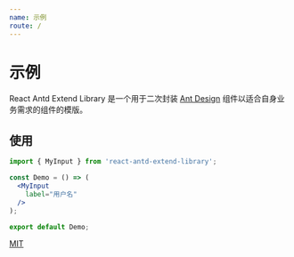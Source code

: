 ```yaml
---
name: 示例
route: /
---
```



# 示例

React Antd Extend Library 是一个用于二次封装 [Ant Design](https://ant.design/) 组件以适合自身业务需求的组件的模版。

## 使用

```jsx harmony
import { MyInput } from 'react-antd-extend-library';

const Demo = () => (
  <MyInput
    label="用户名"
  />
);

export default Demo;
```

[MIT](https://github.com/zxj963577494/react-antd-extend-library/blob/master/LICENSE)
